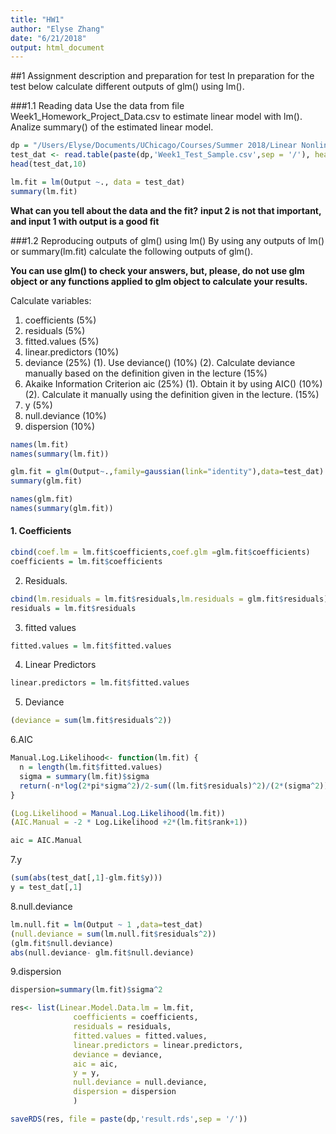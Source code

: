 ```yaml
---
title: "HW1"
author: "Elyse Zhang"
date: "6/21/2018"
output: html_document
---
```


##1 Assignment description and preparation for test
In preparation for the test below calculate different outputs of glm() using lm().

###1.1 Reading data
Use the data from file Week1_Homework_Project_Data.csv to estimate linear model with lm().
Analize summary() of the estimated linear model.

```r
dp = "/Users/Elyse/Documents/UChicago/Courses/Summer 2018/Linear Nonlinear/Course Material/Lecture 1/"
test_dat <- read.table(paste(dp,'Week1_Test_Sample.csv',sep = '/'), header=TRUE)
head(test_dat,10)

```

```r
lm.fit = lm(Output ~., data = test_dat)
summary(lm.fit)
```

**What can you tell about the data and the fit?**
**input 2 is not that important, and input 1 with output is a good fit**

###1.2 Reproducing outputs of glm() using lm()
By using any outputs of lm() or summary(lm.fit) calculate the following outputs of glm().

**You can use glm() to check your answers, but, please, do not use glm object or any functions applied to glm object to calculate your results.**

Calculate variables:

1. coefficients (5%)
2. residuals (5%)
3. fitted.values (5%)
4. linear.predictors (10%)
5. deviance (25%)
   (1). Use deviance() (10%)
   (2). Calculate deviance manually based on the definition given in the lecture (15%)
6. Akaike Information Criterion aic (25%)
   (1). Obtain it by using AIC() (10%)
   (2). Calculate it manually using the definition given in the lecture. (15%)
7. y (5%)
8. null.deviance (10%)
9. dispersion (10%)


```r
names(lm.fit)
names(summary(lm.fit))
```

```r
glm.fit = glm(Output~.,family=gaussian(link="identity"),data=test_dat)
summary(glm.fit)

names(glm.fit)
names(summary(glm.fit))
```

#### 1. Coefficients
```r
cbind(coef.lm = lm.fit$coefficients,coef.glm =glm.fit$coefficients)
coefficients = lm.fit$coefficients
```

2. Residuals.
```r
cbind(lm.residuals = lm.fit$residuals,lm.residuals = glm.fit$residuals)[1:10,]
residuals = lm.fit$residuals
```

3. fitted values
```r
fitted.values = lm.fit$fitted.values
```

4. Linear Predictors
```r
linear.predictors = lm.fit$fitted.values
```

5. Deviance
```r
(deviance = sum(lm.fit$residuals^2))
```

6.AIC
```r
Manual.Log.Likelihood<- function(lm.fit) {
  n = length(lm.fit$fitted.values)
  sigma = summary(lm.fit)$sigma
  return(-n*log(2*pi*sigma^2)/2-sum((lm.fit$residuals)^2)/(2*(sigma^2)))
}

(Log.Likelihood = Manual.Log.Likelihood(lm.fit))
(AIC.Manual = -2 * Log.Likelihood +2*(lm.fit$rank+1))

aic = AIC.Manual
```

7.y
```r
(sum(abs(test_dat[,1]-glm.fit$y)))
y = test_dat[,1]
```

8.null.deviance
```r
lm.null.fit = lm(Output ~ 1 ,data=test_dat)
(null.deviance = sum(lm.null.fit$residuals^2))
(glm.fit$null.deviance)
abs(null.deviance- glm.fit$null.deviance)
```


9.dispersion
```r
dispersion=summary(lm.fit)$sigma^2
```


```r
res<- list(Linear.Model.Data.lm = lm.fit,
              coefficients = coefficients,
              residuals = residuals,
              fitted.values = fitted.values,
              linear.predictors = linear.predictors,
              deviance = deviance,
              aic = aic,
              y = y,
              null.deviance = null.deviance,
              dispersion = dispersion
              )
```

```r
saveRDS(res, file = paste(dp,'result.rds',sep = '/'))
```

